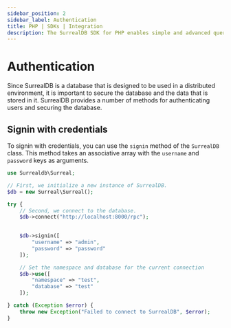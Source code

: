 ```yaml
---
sidebar_position: 2
sidebar_label: Authentication
title: PHP | SDKs | Integration
description: The SurrealDB SDK for PHP enables simple and advanced querying of a remote or embedded database.
---
```


# Authentication

Since SurrealDB is a database that is designed to be used in a distributed environment, it is important to secure the database and the data that is stored in it.
SurrealDB provides a number of methods for authenticating users and securing the database.

## Signin with credentials

To signin with credentials, you can use the `signin` method of the `SurrealDB` class. 
This method takes an associative array with the `username` and `password` keys as arguments.

```php title="Signin with credentials"
use Surrealdb\Surreal;

// First, we initialize a new instance of SurrealDB.
$db = new Surreal\Surreal();

try {
	// Second, we connect to the database.
	$db->connect("http://localhost:8000/rpc");

	
	$db->signin([
		"username" => "admin",
		"password" => "password"
	]);

	// Set the namespace and database for the current connection
	$db->use([
		"namespace" => "test",
		"database" => "test"
	]);

} catch (Exception $error) {
	throw new Exception("Failed to connect to SurrealDB", $error);
}
